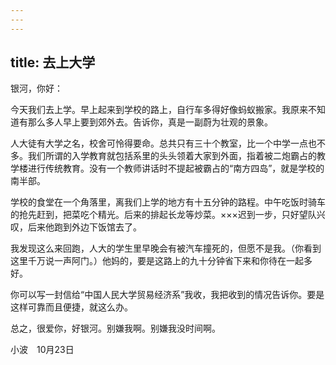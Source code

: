 ```yaml
---
---
---
```

title: 去上大学
---

银河，你好：

今天我们去上学。早上起来到学校的路上，自行车多得好像蚂蚁搬家。我原来不知道有那么多人早上要到郊外去。告诉你，真是一副蔚为壮观的景象。

人大徒有大学之名，校舍可怜得要命。总共只有三十个教室，比一个中学一点也不多。我们所谓的入学教育就包括系里的头头领着大家到外面，指着被二炮霸占的教学楼进行传统教育。没有一个教师讲话时不提起被霸占的“南方四岛”，就是学校的南半部。

学校的食堂在一个角落里，离我们上学的地方有十五分钟的路程。中午吃饭时骑车的抢先赶到，把菜吃个精光。后来的排起长龙等炒菜。×××迟到一步，只好望队兴叹，后来他跑到外边下饭馆去了。

我发现这么来回跑，人大的学生里早晚会有被汽车撞死的，但愿不是我。（你看到这里千万说一声阿门。）他妈的，要是这路上的九十分钟省下来和你待在一起多好。

你可以写一封信给“中国人民大学贸易经济系”我收，我把收到的情况告诉你。要是这样可靠而且便捷，就这么办。

总之，很爱你，好银河。别嫌我啊。别嫌我没时间啊。

小波　10月23日
